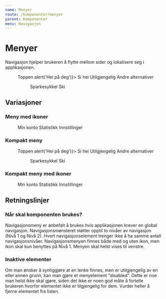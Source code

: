 ```yaml
---
name: Menyer
route: /komponenter/menyer
parent: Komponenter
menu: Navigasjon
---
```



# Menyer

<LeadParagraph>
  Navigasjon hjelper brukeren å flytte mellom sider og lokalisere seg i
  applikasjonen.
</LeadParagraph>

<Playground>
  <Menu>
    <MenuItem href="#menyer">Toppen</MenuItem>
    <MenuItem as="button" type="button" onClick={() => alert('Hei på deg')}>
      Si hei
    </MenuItem>
    <MenuItem disabled={true}>Utilgjengelig</MenuItem>
    <MenuItem>
      Andre alternativer
      <Menu>
        <MenuItem active={true} href="#">
          Sparkesykkel
        </MenuItem>
        <MenuItem disabled={true}>Ski</MenuItem>
      </Menu>
    </MenuItem>
  </Menu>
</Playground>

## Variasjoner

### Meny med ikoner

<Playground>
  <Menu>
    <MenuItem active={true} href="#">
      <UserIcon /> Min konto
    </MenuItem>
    <MenuItem disabled={true}>
      <StatsIcon /> Statistikk
    </MenuItem>
    <MenuItem href="#">
      <SettingsIcon /> Innstillinger
    </MenuItem>
  </Menu>
</Playground>

### Kompakt meny

<Playground>
  <Menu size="small">
    <MenuItem href="#menyer" active={true}>
      Toppen
    </MenuItem>
    <MenuItem as="button" type="button" onClick={() => alert('Hei på deg')}>
      Si hei
    </MenuItem>
    <MenuItem disabled={true}>Utilgjengelig</MenuItem>
    <MenuItem>
      Andre alternativer
      <Menu size="small">
        <MenuItem href="#">Sparkesykkel</MenuItem>
        <MenuItem disabled={true}>Ski</MenuItem>
      </Menu>
    </MenuItem>
  </Menu>
</Playground>

### Kompakt meny med ikoner

<Playground>
  <Menu size="small">
    <MenuItem active={true} href="#">
      <UserIcon /> Min konto
    </MenuItem>
    <MenuItem disabled={true}>
      <StatsIcon /> Statistikk
    </MenuItem>
    <MenuItem href="#">
      <SettingsIcon /> Innstillinger
    </MenuItem>
  </Menu>
</Playground>

## Retningslinjer

### Når skal komponenten brukes?

Navigasjonsmeny er anbefalt å brukes hvis applikasjonen krever en global navigasjon. Navigasjonsmønsteret støtter opptil to nivåer av navigasjon (Nivå 1 og Nivå 2). Hvert navigasjonselement trenger ikke å ha samme antall navigasjonsnivåer. Navigasjonsmenyen finnes både med og uten ikon, men ikon skal kun benyttes på Nivå 1. Menyen skal helst vises til venstre.

### Inaktive elementer

Om man ønsker å synliggjøre at en lenke finnes, men er utilgjengelig av en eller annen grunn, kan man gjøre et menyelement "disabled". Dette er noe man helst ikke skal gjøre, siden det ikke er noen god måte å fortelle brukeren hvorfor elementet ikke er tilgjengelig for dem. Vurder heller å fjerne elementet fra listen.
